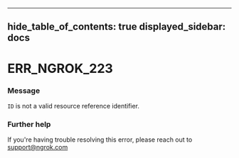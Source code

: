 

---
hide_table_of_contents: true
displayed_sidebar: docs
---


# ERR_NGROK_223

### Message
`ID` is not a valid resource reference identifier.

<ErrorDetails error="err_ngrok_223" />



### Further help
If you're having trouble resolving this error, please reach out to [support@ngrok.com](mailto:support@ngrok.com?subject=Help%20with%20ERR_NGROK_223)

